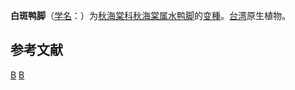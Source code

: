 {{Infraspeciesbox
| genus = Begonia
| species = formosana
| species link= 水鸭脚
| forma =albomaculata
| authority = [[刘棠瑞|Tang S.Liu]] & [[赖明洲|M. J. Lai]]
| synonyms = 
}}

'''白斑鸭脚'''（[[学名|学名]]：{{lang|la|''Begonia formosana'' f. ''albomaculata''}}）为[[秋海棠科|秋海棠科]][[秋海棠属|秋海棠属]][[水鸭脚|水鸭脚]]的[[变種|变種]]。[[台湾|台湾]]原生植物{{r|bioinfo|CPNI}}。

== 参考文献 ==
{{reflist|refs=
<ref name="bioinfo">{{cite web| url =http://www.bioinfo.cn/db05/KmzwSpecies.php?action=view&id=29496| title =白斑鸭脚（变型）| work =《中国高等植物数据库全库》| publisher =中国科学院微生物研究所| author =昆明植物研究所| accessdate =2009-02-26| deadurl =yes| archiveurl =https://web.archive.org/web/20160305011913/http://www.bioinfo.cn/db05/KmzwSpecies.php?action=view&id=29496| archivedate =2016-03-05}}</ref>
<ref name="CPNI">{{CPNI| zh=白斑水鸭脚 | id=141-24790 | binomial=Begonia formosana | authority=Tang S. Liu & M. J. Lai | form=albomaculata | accessdate=2013-01-17}}</ref>
}}
{{Taxonbar|from=Q15281349}}

[[Category:秋海棠属|B]]
[[Category:台灣植物|B]]